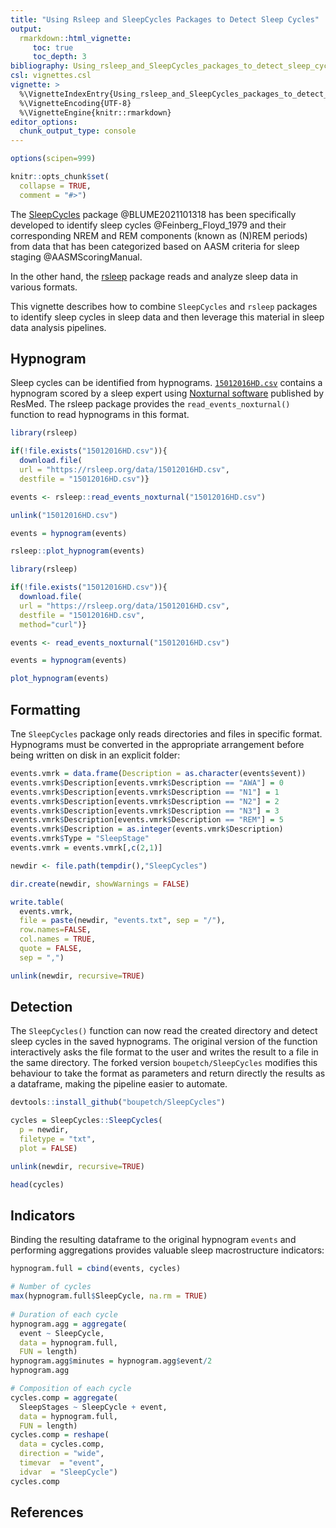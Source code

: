 ---
title: "Using Rsleep and SleepCycles Packages to Detect Sleep Cycles"
output: 
  rmarkdown::html_vignette:
     toc: true
     toc_depth: 3
bibliography: Using_rsleep_and_SleepCycles_packages_to_detect_sleep_cycles.bibtex
csl: vignettes.csl
vignette: >
  %\VignetteIndexEntry{Using_rsleep_and_SleepCycles_packages_to_detect_sleep_cycles}
  %\VignetteEncoding{UTF-8}
  %\VignetteEngine{knitr::rmarkdown}
editor_options: 
  chunk_output_type: console
---

```{r env, include = FALSE}
options(scipen=999)

knitr::opts_chunk$set(
  collapse = TRUE,
  comment = "#>")
```

The [SleepCycles](https://CRAN.R-project.org/package=SleepCycles) package @BLUME2021101318 has been specifically developed to identify sleep cycles @Feinberg_Floyd_1979 and their corresponding NREM and REM components (known as (N)REM periods) from data that has been categorized based on AASM criteria for sleep staging @AASMScoringManual.

In the other hand, the [rsleep](https://rsleep.org/) package reads and analyze sleep data in various formats.

This vignette describes how to combine `SleepCycles` and `rsleep` packages to identify sleep cycles in sleep data and then leverage this material in sleep data analysis pipelines.

## Hypnogram

Sleep cycles can be identified from hypnograms. [`15012016HD.csv`](https://rsleep.org/data/15012016HD.csv) contains a hypnogram scored by a sleep expert using [Noxturnal software](https://www.resmed.co.uk/healthcare-professional/diagnostics/noxturnal/) published by ResMed. The rsleep package provides the `read_events_noxturnal()` function to read hypnograms in this format.

```r
library(rsleep)

if(!file.exists("15012016HD.csv")){
  download.file(
  url = "https://rsleep.org/data/15012016HD.csv",
  destfile = "15012016HD.csv")}

events <- rsleep::read_events_noxturnal("15012016HD.csv")

unlink("15012016HD.csv")

events = hypnogram(events)

rsleep::plot_hypnogram(events)
```

```{r hypnogram, echo=FALSE, message=FALSE, warning=FALSE}
library(rsleep)

if(!file.exists("15012016HD.csv")){
  download.file(
  url = "https://rsleep.org/data/15012016HD.csv",
  destfile = "15012016HD.csv",
  method="curl")}

events <- read_events_noxturnal("15012016HD.csv")

events = hypnogram(events)

plot_hypnogram(events)

```

## Formatting

Tne `SleepCycles` package only reads directories and files in specific format. Hypnograms must be converted in the appropriate arrangement before being written on disk in an explicit folder:

```{r}

events.vmrk = data.frame(Description = as.character(events$event))
events.vmrk$Description[events.vmrk$Description == "AWA"] = 0
events.vmrk$Description[events.vmrk$Description == "N1"] = 1
events.vmrk$Description[events.vmrk$Description == "N2"] = 2
events.vmrk$Description[events.vmrk$Description == "N3"] = 3
events.vmrk$Description[events.vmrk$Description == "REM"] = 5
events.vmrk$Description = as.integer(events.vmrk$Description)
events.vmrk$Type = "SleepStage"
events.vmrk = events.vmrk[,c(2,1)]

newdir <- file.path(tempdir(),"SleepCycles")

dir.create(newdir, showWarnings = FALSE)

write.table(
  events.vmrk, 
  file = paste(newdir, "events.txt", sep = "/"),
  row.names=FALSE,
  col.names = TRUE, 
  quote = FALSE, 
  sep = ",")

unlink(newdir, recursive=TRUE)

```

## Detection

The `SleepCycles()` function can now read the created directory and detect sleep cycles in the saved hypnograms. The original version of the function interactively asks the file format to the user and writes the result to a file in the same directory. The forked version `boupetch/SleepCycles` modifies this behaviour to take the format as parameters and return directly the results as a dataframe, making the pipeline easier to automate.

```{r}

devtools::install_github("boupetch/SleepCycles")

cycles = SleepCycles::SleepCycles(
  p = newdir, 
  filetype = "txt", 
  plot = FALSE)

unlink(newdir, recursive=TRUE)

head(cycles)

```

## Indicators

Binding the resulting dataframe to the original hypnogram `events` and performing aggregations provides valuable sleep macrostructure indicators:

```{r}

hypnogram.full = cbind(events, cycles)

# Number of cycles
max(hypnogram.full$SleepCycle, na.rm = TRUE)
  
# Duration of each cycle
hypnogram.agg = aggregate(
  event ~ SleepCycle, 
  data = hypnogram.full, 
  FUN = length)
hypnogram.agg$minutes = hypnogram.agg$event/2
hypnogram.agg

# Composition of each cycle
cycles.comp = aggregate(
  SleepStages ~ SleepCycle + event, 
  data = hypnogram.full, 
  FUN = length)
cycles.comp = reshape(
  data = cycles.comp, 
  direction = "wide", 
  timevar  = "event",
  idvar  = "SleepCycle")
cycles.comp

```

## References
